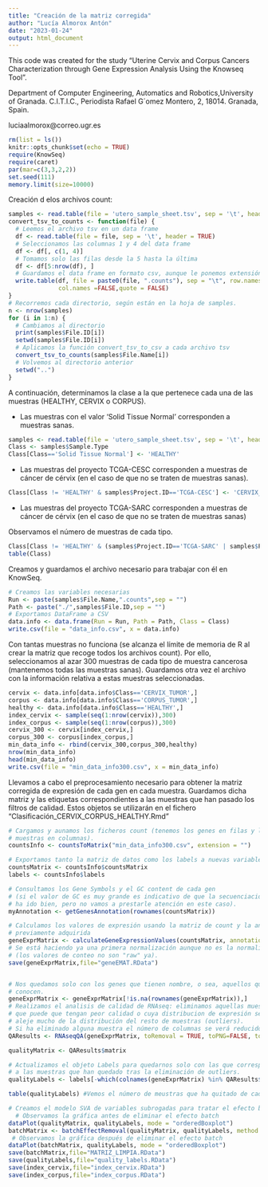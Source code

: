 ---
title: "Creación de la matriz corregida"
author: "Lucía Almorox Antón"
date: "2023-01-24"
output: html_document
---

This code was created for the study "Uterine Cervix and Corpus Cancers Characterization through Gene Expression Analysis Using the Knowseq Tool".

Department of Computer Engineering, Automatics and Robotics,University of Granada. C.I.T.I.C., Periodista Rafael G´omez Montero, 2, 18014. Granada, Spain.

luciaalmorox@correo.ugr.es

```{r setup, include=FALSE}
rm(list = ls())
knitr::opts_chunk$set(echo = TRUE)
require(KnowSeq)
require(caret)
par(mar=c(3,3,2,2))
set.seed(111)
memory.limit(size=10000)
```

Creación d elos archivos count:

```{r}
samples <- read.table(file = 'utero_sample_sheet.tsv', sep = '\t', header = TRUE, eval = FALSE)
convert_tsv_to_counts <- function(file) {
  # Leemos el archivo tsv en un data frame
  df <- read.table(file = file, sep = '\t', header = TRUE)
  # Seleccionamos las columnas 1 y 4 del data frame
  df <- df[, c(1, 4)]
  # Tomamos solo las filas desde la 5 hasta la última
  df <- df[5:nrow(df), ]
  # Guardamos el data frame en formato csv, aunque le ponemos extensión counts. Da igual, sería cuestión de adaptar el código de después.
  write.table(df, file = paste0(file, ".counts"), sep = "\t", row.names = FALSE,
              col.names =FALSE,quote = FALSE)
}
# Recorremos cada directorio, según están en la hoja de samples.
n <- nrow(samples)
for (i in 1:n) {
  # Cambiamos al directorio
  print(samples$File.ID[i])
  setwd(samples$File.ID[i])
  # Aplicamos la función convert_tsv_to_csv a cada archivo tsv
  convert_tsv_to_counts(samples$File.Name[i])
  # Volvemos al directorio anterior
  setwd("..")
}

```


A continuación, determinamos la clase a la que pertenece cada una de las muestras (HEALTHY, CERVIX o CORPUS).

- Las muestras con el valor 'Solid Tissue Normal' corresponden a muestras sanas. 

```{r}
samples <- read.table(file = 'utero_sample_sheet.tsv', sep = '\t', header = TRUE)
Class <- samples$Sample.Type
Class[Class=='Solid Tissue Normal'] <- 'HEALTHY'

```


- Las muestras del proyecto TCGA-CESC corresponden a muestras de cáncer de cérvix (en el caso de que no se traten de muestras sanas).

```{r}
Class[Class != 'HEALTHY' & samples$Project.ID=='TCGA-CESC'] <- 'CERVIX_TUMOR'

```

- Las muestras del proyecto TCGA-SARC corresponden a muestras de cáncer de cérvix (en el caso de que no se traten de muestras sanas)

Observamos el número de muestras de cada tipo.
```{r}
Class[Class != 'HEALTHY' & (samples$Project.ID=='TCGA-SARC' | samples$Project.ID=='TCGA-UCEC')] <- 'CORPUS_TUMOR'
table(Class)
```

Creamos y guardamos el archivo necesario para trabajar con él en KnowSeq.

```{r}
# Creamos las variables necesarias
Run <- paste(samples$File.Name,".counts",sep = "")
Path <- paste("./",samples$File.ID,sep = "")
# Exportamos DataFrame a CSV
data.info <- data.frame(Run = Run, Path = Path, Class = Class)
write.csv(file = "data_info.csv", x = data.info)
```

Con tantas muestras no funciona (se alcanza el límite de memoria de R al crear la matriz que recoge todos los archivos count). Por ello, seleccionamos al azar 300 muestras de cada tipo de muestra cancerosa (mantenemos todas las muestras sanas). Guardamos otra vez el archivo con la información relativa a estas muestras seleccionadas.

```{r}
cervix <- data.info[data.info$Class=='CERVIX_TUMOR',]
corpus <- data.info[data.info$Class=='CORPUS_TUMOR',]
healthy <- data.info[data.info$Class=='HEALTHY',]
index_cervix <- sample(seq(1:nrow(cervix)),300)
index_corpus <- sample(seq(1:nrow(corpus)),300)
cervix_300 <- cervix[index_cervix,]
corpus_300 <- corpus[index_corpus,]
min_data_info <- rbind(cervix_300,corpus_300,healthy)
nrow(min_data_info)
head(min_data_info)
write.csv(file = "min_data_info300.csv", x = min_data_info)
```

Llevamos a cabo el preprocesamiento necesario para obtener la matriz corregida de expresión de cada gen en cada muestra. Guardamos dicha matriz y las etiquetas correspondientes a las muestras que han pasado los filtros de calidad. Estos objetos se utilizarán en el fichero "Clasificación_CERVIX_CORPUS_HEALTHY.Rmd"

```{r}

# Cargamos y aunamos los ficheros count (tenemos los genes en filas y las 
# muestras en columnas).
countsInfo <- countsToMatrix("min_data_info300.csv", extension = "")

# Exportamos tanto la matriz de datos como los labels a nuevas variables
countsMatrix <- countsInfo$countsMatrix
labels <- countsInfo$labels

# Consultamos los Gene Symbols y el GC content de cada gen
# (si el valor de GC es muy grande es indicativo de que la secuenciación no
# ha ido bien, pero no vamos a prestarle atención en este caso).
myAnnotation <- getGenesAnnotation(rownames(countsMatrix))

# Calculamos los valores de expresión usando la matriz de count y la anotación 
# previamente adquirida
geneExprMatrix <- calculateGeneExpressionValues(countsMatrix, annotation = myAnnotation)
# Se está haciendo ya una primera normalización aunque no es la normalización completa. 
# (los valores de conteo no son "raw" ya).
save(geneExprMatrix,file="geneEMAT.RData")


# Nos quedamos solo con los genes que tienen nombre, o sea, aquellos que se 
# conocen.
geneExprMatrix <- geneExprMatrix[!is.na(rownames(geneExprMatrix)),]
# Realizamos el analisis de calidad de RNAseq: eliminamos aquellas muestras 
# que puede que tengan peor calidad o cuya distribucion de expresión se
# aleje mucho de la distribución del resto de muestras (outliers).
# Si ha eliminado alguna muestra el número de columnas se verá reducido.
QAResults <- RNAseqQA(geneExprMatrix, toRemoval = TRUE, toPNG=FALSE, toPDF=FALSE)

qualityMatrix <- QAResults$matrix

# Actualizamos el objeto Labels para quedarnos solo con las que corresponden
# a las muestras que han quedado tras la eliminación de outliers.
qualityLabels <- labels[-which(colnames(geneExprMatrix) %in% QAResults$outliers)]

table(qualityLabels) #Vemos el número de meustras que ha quitado de cada clase.

# Creamos el modelo SVA de variables subrogadas para tratar el efecto batch
  # Observamos la gráfica antes de eliminar el efecto batch
dataPlot(qualityMatrix, qualityLabels, mode = "orderedBoxplot")
batchMatrix <- batchEffectRemoval(qualityMatrix, qualityLabels, method = "sva")
 # Observamos la gráfica después de eliminar el efecto batch
dataPlot(batchMatrix, qualityLabels, mode = "orderedBoxplot")
save(batchMatrix,file="MATRIZ_LIMPIA.RData")
save(qualityLabels,file="quality_labels.RData")
save(index_cervix,file="index_cervix.RData")
save(index_corpus,file="index_corpus.RData")
```